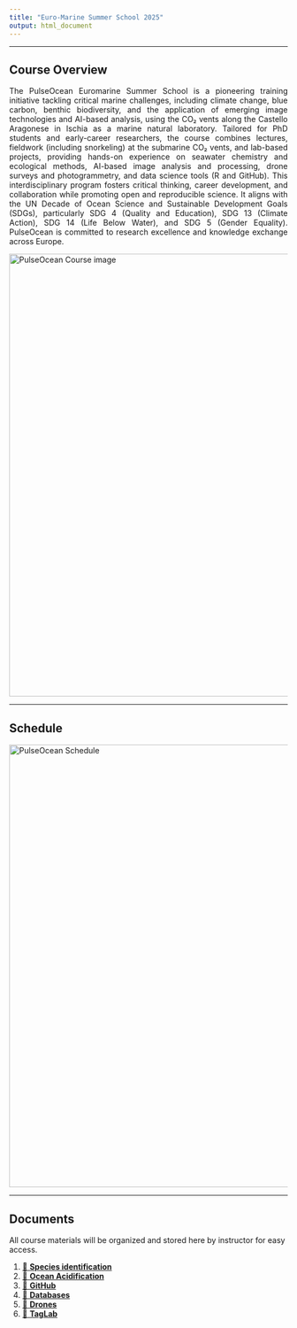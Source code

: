 ```yaml
---
title: "Euro-Marine Summer School 2025"
output: html_document
---
```


<style>
.justified {
  text-align: justify;
  text-justify: inter-word;
}
.justified img {
  display: block;
  margin-left: auto;
  margin-right: auto;
}
</style>

---

## **Course Overview**

<div class="justified">
The PulseOcean Euromarine Summer School is a pioneering training initiative tackling critical
marine challenges, including climate change, blue carbon, benthic biodiversity, and the
application of emerging image technologies and AI-based analysis, using the CO₂ vents along
the Castello Aragonese in Ischia as a marine natural laboratory.
Tailored for PhD students and early-career researchers, the course combines lectures, fieldwork
(including snorkeling) at the submarine CO₂ vents, and lab-based projects, providing hands-on
experience on seawater chemistry and ecological methods, AI-based image analysis and
processing, drone surveys and photogrammetry, and data science tools (R and GitHub).
This interdisciplinary program fosters critical thinking, career development, and collaboration
while promoting open and reproducible science. It aligns with the UN Decade of Ocean Science
and Sustainable Development Goals (SDGs), particularly SDG 4 (Quality and Education), SDG
13 (Climate Action), SDG 14 (Life Below Water), and SDG 5 (Gender Equality). PulseOcean is
committed to research excellence and knowledge exchange across Europe.
</div>

<div class="justified">
<img src="pictures/Figure_1_Castello.png" alt="PulseOcean Course image" width="800">
</div>
---

## **Schedule**

<div class="justified">
<img src="pictures/schedule.png" alt="PulseOcean Schedule" width="800">
</div>

---

## **Documents**

All course materials will be organized and stored here by instructor for easy access.

1. [📁 **Species identification**](https://github.com/nuriateixidolab/nuriateixidolab.github.io/tree/main/Documents/0_misc)  
2. [📁 **Ocean Acidification**](https://github.com/nuriateixidolab/nuriateixidolab.github.io/tree/main/Documents/1_ocean_acidification)  
3. [📁 **GitHub**](https://github.com/nuriateixidolab/nuriateixidolab.github.io/tree/main/Documents/Jeremy%20Carlot)  
4. [📁 **Databases**](https://github.com/nuriateixidolab/nuriateixidolab.github.io/tree/main/Documents/3_databases)  
5. [📁 **Drones**](https://github.com/nuriateixidolab/nuriateixidolab.github.io/tree/main/Documents/4_drones)  
6. [📁 **TagLab**](https://github.com/nuriateixidolab/nuriateixidolab.github.io/tree/main/Documents/5_taglab)  